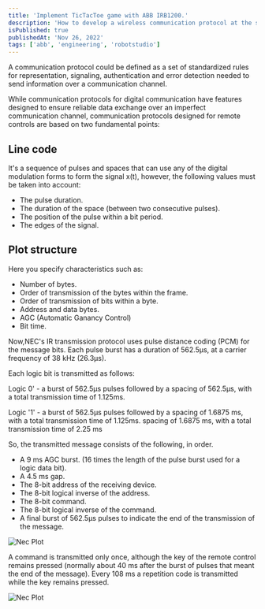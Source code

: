 ```yaml
---
title: 'Implement TicTacToe game with ABB IRB1200.'
description: 'How to develop a wireless communication protocol at the speed of light.'
isPublished: true
publishedAt: 'Nov 26, 2022'
tags: ['abb', 'engineering', 'robotstudio']
---
```


A communication protocol could be defined as a set of standardized rules for representation, signaling, authentication and error detection needed to send information over a communication channel.

While communication protocols for digital communication have features designed to ensure reliable data exchange over an imperfect communication channel, communication protocols designed for remote controls are based on two fundamental points:

## Line code

It's a sequence of pulses and spaces that can use any of the digital modulation forms to form the signal x(t), however, the following values must be taken into account:

- The pulse duration.
- The duration of the space (between two consecutive pulses).
- The position of the pulse within a bit period.
- The edges of the signal.

## Plot structure

Here you specify characteristics such as:

- Number of bytes.
- Order of transmission of the bytes within the frame.
- Order of transmission of bits within a byte.
- Address and data bytes.
- AGC (Automatic Ganancy Control)
- Bit time.

Now,NEC's IR transmission protocol uses pulse distance coding (PCM) for the message bits. Each pulse burst has a duration of 562.5µs, at a carrier frequency of 38 kHz (26.3µs).

Each logic bit is transmitted as follows:

Logic 0' - a burst of 562.5µs pulses followed by a spacing of 562.5µs, with a total transmission time of 1.125ms.

Logic '1' - a burst of 562.5µs pulses followed by a spacing of 1.6875 ms, with a total transmission time of 1.125ms.
spacing of 1.6875 ms, with a total transmission time of 2.25 ms

So, the transmitted message consists of the following, in order.

- A 9 ms AGC burst. (16 times the length of the pulse burst used for a logic data bit).
- A 4.5 ms gap.
- The 8-bit address of the receiving device.
- The 8-bit logical inverse of the address.
- The 8-bit command.
- The 8-bit logical inverse of the command.
- A final burst of 562.5µs pulses to indicate the end of the transmission of the message.

![Nec Plot](/static/posts/NEC_protocol/NEC_Plot.png)

A command is transmitted only once, although the key of the remote control remains pressed (normally about 40 ms after the burst of pulses that meant the end of the message). Every 108 ms a repetition code is transmitted while the key remains pressed.

![Nec Plot](/static/posts/NEC_protocol/NEC_Repeat_Plot.png)

